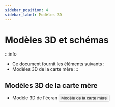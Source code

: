 ```yaml
---
sidebar_position: 4
sidebar_label: Modèles 3D
---
```


# Modèles 3D et schémas

:::info
* Ce document fournit les éléments suivants :
* Modèles 3D de la carte mère
:::


## Modèles 3D de la carte mère

* Modèle 3D de l'écran
    <Button variant="contained" disableElevation component="a" rel="noopener" href="https://cdn.mellow.klipper.cn/STEP/FLY-DSI-LCD5.step">Modèle de la carte mère</Button>
